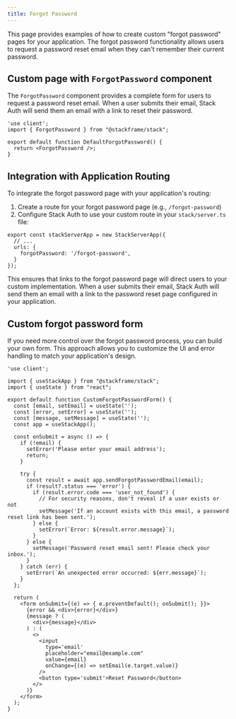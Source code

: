 ```yaml
---
title: Forgot Password
---
```


This page provides examples of how to create custom "forgot password" pages for your application. The forgot password functionality allows users to request a password reset email when they can't remember their current password.

## Custom page with `ForgotPassword` component

The `ForgotPassword` component provides a complete form for users to request a password reset email. When a user submits their email, Stack Auth will send them an email with a link to reset their password.

```tsx  
'use client';
import { ForgotPassword } from "@stackframe/stack";

export default function DefaultForgotPassword() {
  return <ForgotPassword />;
}
```

## Integration with Application Routing

To integrate the forgot password page with your application's routing:

1. Create a route for your forgot password page (e.g., `/forgot-password`)
2. Configure Stack Auth to use your custom route in your `stack/server.ts` file:

```tsx
export const stackServerApp = new StackServerApp({
  // ...
  urls: {
    forgotPassword: '/forgot-password',
  }
});
```

This ensures that links to the forgot password page will direct users to your custom implementation. When a user submits their email, Stack Auth will send them an email with a link to the password reset page configured in your application.


## Custom forgot password form

If you need more control over the forgot password process, you can build your own form. This approach allows you to customize the UI and error handling to match your application's design.

```tsx
'use client';

import { useStackApp } from "@stackframe/stack";
import { useState } from "react";

export default function CustomForgotPasswordForm() {
  const [email, setEmail] = useState('');
  const [error, setError] = useState('');
  const [message, setMessage] = useState('');
  const app = useStackApp();

  const onSubmit = async () => {
    if (!email) {
      setError('Please enter your email address');
      return;
    }
    
    try {
      const result = await app.sendForgotPasswordEmail(email);
      if (result?.status === 'error') {
        if (result.error.code === 'user_not_found') {
          // For security reasons, don't reveal if a user exists or not
          setMessage('If an account exists with this email, a password reset link has been sent.');
        } else {
          setError(`Error: ${result.error.message}`);
        }
      } else {
        setMessage('Password reset email sent! Please check your inbox.');
      }
    } catch (err) {
      setError(`An unexpected error occurred: ${err.message}`);
    }
  };
  
  return (
    <form onSubmit={(e) => { e.preventDefault(); onSubmit(); }}>
      {error && <div>{error}</div>}
      {message ? (
        <div>{message}</div>
      ) : (
        <>
          <input
            type='email'
            placeholder="email@example.com"
            value={email}
            onChange={(e) => setEmail(e.target.value)}
          />
          <button type='submit'>Reset Password</button>
        </>
      )}
    </form>
  ); 
}
```
